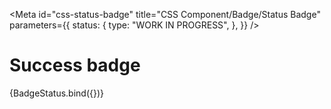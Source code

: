 <!-- @license CC0-1.0 -->


<Meta
  id="css-status-badge"
  title="CSS Component/Badge/Status Badge"
  parameters={{
    status: {
      type: "WORK IN PROGRESS",
    },
  }}
/>

# Success badge

<Canvas>
  <Story
    name="--success"
    args={{
      status: "success",
      textContent: "success",
    }}
  >
    {BadgeStatus.bind({})}
  </Story>
</Canvas>
